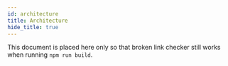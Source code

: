 ```yaml
---
id: architecture
title: Architecture
hide_title: true
---
```


This document is placed here only so that broken link checker still works when running `npm run build`.